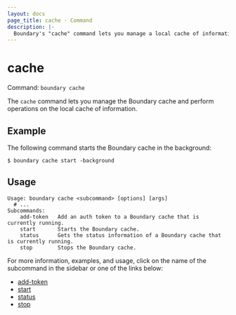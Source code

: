```yaml
---
layout: docs
page_title: cache - Command
description: |-
  Boundary's "cache" command lets you manage a local cache of information to facilitate searches and protect your system resources from being overwhelmed.
---
```


# cache

Command: `boundary cache`

The `cache` command lets you manage the Boundary cache and perform operations on the local cache of information.

## Example

The following command starts the Boundary cache in the background:

```shell-session
$ boundary cache start -background
```

## Usage

<CodeBlockConfig hideClipboard>

```shell-session
Usage: boundary cache <subcommand> [options] [args]
  # ...
Subcommands:
    add-token   Add an auth token to a Boundary cache that is currently running.
    start       Starts the Boundary cache.
    status      Gets the status information of a Boundary cache that is currently running.
    stop        Stops the Boundary cache.
```

</CodeBlockConfig>

For more information, examples, and usage, click on the name of the subcommand in the sidebar or one of the links below:

- [add-token](/boundary/docs/commands/cache/add-token)
- [start](/boundary/docs/commands/cache/start)
- [status](/boundary/docs/commands/cache/status)
- [stop](/boundary/docs/commands/cache/stop)
